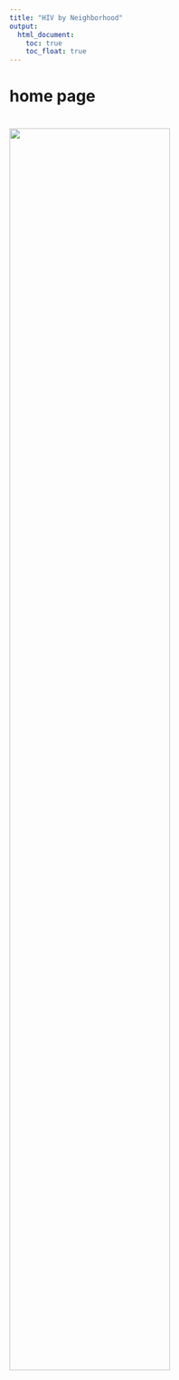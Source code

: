 ```yaml
---
title: "HIV by Neighborhood"
output: 
  html_document:
    toc: true
    toc_float: true
---
```


# home page

# <img src="images/xxx.jpeg" style="width:75%">
